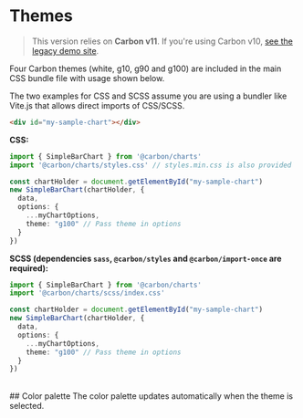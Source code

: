 
<Meta title="Docs/Tutorials/Themes" />

# Themes
> This version relies on <b>Carbon v11</b>. If you're using Carbon v10, <a href="https://carbon-charts-0x.netlify.app" target="_blank" rel="noreferrer">see the legacy demo site</a>.

Four Carbon themes (white, g10, g90 and g100) are included in the main CSS bundle file with usage shown below.

The two examples for CSS and SCSS assume you are using a bundler like Vite.js that allows direct imports of CSS/SCSS.

```html
<div id="my-sample-chart"></div>
```

**CSS:**

```ts
import { SimpleBarChart } from '@carbon/charts'
import '@carbon/charts/styles.css' // styles.min.css is also provided

const chartHolder = document.getElementById("my-sample-chart")
new SimpleBarChart(chartHolder, {
  data,
  options: {
    ...myChartOptions,
    theme: "g100" // Pass theme in options
  }
})
```

**SCSS (dependencies `sass`, `@carbon/styles` and `@carbon/import-once` are required):**

```ts
import { SimpleBarChart } from '@carbon/charts'
import '@carbon/charts/scss/index.css'

const chartHolder = document.getElementById("my-sample-chart")
new SimpleBarChart(chartHolder, {
  data,
  options: {
    ...myChartOptions,
    theme: "g100" // Pass theme in options
  }
})
```

<br/>
## Color palette
The color palette updates automatically when the theme is selected.